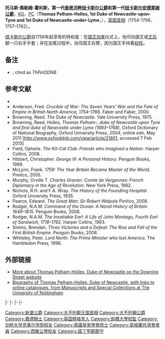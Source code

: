 {{擴充|time=2009-06-12}}
{{noteTA
|T=zh-cn:第一代纽卡斯尔公爵托马斯·佩勒姆-霍利斯; zh-hk:第一代紐卡素公爵托馬斯·佩勒姆-霍利斯; zh-tw:第一代新堡公爵托馬斯·佩勒姆-霍利斯
|1=zh-cn:纽卡斯尔; zh-hk:紐卡素; zh-tw:新堡
|2=zh:佐治;zh-hans:乔治;zh-hk:佐治;zh-sg:乔治;zh-tw:喬治;zh-cn:乔治
}}
{{Infobox Prime Minister
|honorific-prefix = 
|name='''纽卡斯尔公爵'''
|honorific-suffix = [[嘉德勋章|KG]] [[英国枢密院|PC]]
|image=1stDukeOfNewcastleOld.jpg
|imagesize=245px
|order        =[[英国首相|大不列顛首相]]
|monarch       =[[乔治二世_(英国)|乔治二世]]<br />[[乔治三世_(英国)|乔治三世]]
|term_start    =1757年7月2日
|term_end      =1762年5月26日
|predecessor   =[[威廉·卡文迪許，第四代德文郡公爵|德文郡公爵]]
|successor     =[[約翰·斯圖爾特，第三代標得伯爵|標得伯爵]]
|term_start2  =1754年3月16日
|term_end2    =1756年11月16日
|monarch2     =乔治二世
|predecessor2 =[[亨利·佩尔汉姆|亨利·佩尔汉姆]]
|successor2   =[[威廉·卡文迪許，第四代德文郡公爵|德文郡公爵]]
|alma_mater    =[[剑桥大学卡莱尔学院|剑桥大学卡莱尔学院]]
|birth_date    ={{birth date|1693|7|21|df=y}}
|birth_place   =[[伦敦|伦敦]]
|death_date    ={{death date and age|1768|11|17|1693|7|21|df=y}}
|death_place   =伦敦[[卡姆登区|卡姆登区]][[林肯营田|林肯营田]]
|resting_place =All Saints Churchyard, Laughton, East Sussex
|party         =[[輝格黨_(英國)|辉格党]]
|spouse        =哈丽特
|children      =无
|religion      =[[英国国教会|英国国教会]]<ref>{{cite web |url=http://www.elmbridgemuseum.org.uk/elmbridgehundred/biographies/biography.asp?id=475 |title=存档副本 |accessdate=2014-04-13 |deadurl=yes |archiveurl=https://web.archive.org/web/20130801083125/http://www.elmbridgemuseum.org.uk/elmbridgehundred/biographies/biography.asp?id=475 |archivedate=2013-08-01 }}</ref>
|signature     =Thomas Pelham-Holles, 1st Duke of Newcastle Signature.svg
}}


'''托马斯·佩勒姆-霍利斯，第一代[[泰恩河畔纽卡斯尔|泰恩河畔纽卡斯尔]][[泰恩河畔纽卡斯尔公爵|公爵]]和第一代[[紐卡斯爾安德萊姆|纽卡斯尔安德莱姆]][[紐卡斯爾安德萊姆公爵|公爵]]'''，[[嘉德勳章|KG]]，[[英國樞密院|PC]]（'''Thomas Pelham-Holles, 1st Duke of Newcastle-upon-Tyne and 1st Duke of Newcastle-under-Lyme'''，{{bd|1693年|7月21日|1768年|11月17日}}），[[英国首相|英国首相]]（1754-1756、1757–1762）。

[[纽卡斯尔公爵|纽卡斯尔公爵]]自1756年起享有的特权是：在[[英國国王|国王]][[加冕|加冕]]仪式上，他可向国王或[[英國君主配偶列表|王后]]献一只右手手套；并在加冕过程中，扶住国王右臂，因为国王手持着[[权杖|权杖]]。

==备注==
{{reflist|2}}
*{{ODNBweb|first=Reed|last=Browning|id=21801|title=Holles, Thomas Pelham, duke of Newcastle-Upon-Tyne}}; cited as ''ThPelODNB''.

==参考文献==
*{{EB1911}}
*Anderson, Fred. ''Crucible of War: The Seven Years' War and the Fate of Empire in British North America, 1754–1766''. Faber and Faber, 2000.
*Browning, Reed. ''The Duke of Newcastle''. Yale University Press, 1975.
* Browning, Reed, ''Holles, Thomas Pelham-, duke of Newcastle upon Tyne and first duke of Newcastle under Lyme (1693–1768)'', Oxford Dictionary of National Biography, Oxford University Press, 2004; online edn, May 2011 [http://www.oxforddnb.com/view/article/21801, accessed 7 Feb 2013] 
*Field, Ophelia. ''The Kit-Cat Club: Friends who Imagined a Nation''. Harper Collins, 2008.
*Hibbert, Christopher. ''George III: A Personal History''. Penguin Books, 1999.
*McLynn, Frank. ''1759: The Year Britain Became Master of the World''. Pimlico, 2005.
*Murphy, Orville T. ''Charles Gravier: Comte de Vergennes: French Diplomacy in the Age of Revolution''. New York Press, 1982.
*Nichols, R.H. and F.A. Wray. ''The History of the Foundling Hospital''. Oxford University Press, 1935.
*Pearce, Edward. ''The Great Man: Sir Robert Walpole'' Pimlico, 2008.
*Rodger, N.A.M. ''Command of the Ocean: A Naval History of Britain 1649–1815''. Penguin Books, 2006.
*Rodger, N.A.M. ''The Insatiable Earl: A Life of John Montagu, Fourth Earl of Sandwich, 1718–1792''. Harper Collins, 1993.
*Simms, Brendan. ''Three Victories and a Defeat: The Rise and Fall of the First British Empire''. Penguin Books, 2008.
*Whiteley, Peter. ''Lord North: The Prime Minister who lost America''. The Hambledon Press, 1996.

==外部链接==
*[https://web.archive.org/web/20070607051803/http://www.pm.gov.uk/output/Page170.asp More about Thomas Pelham-Holles, Duke of Newcastle on the Downing Street website]
*[http://www.nottingham.ac.uk/manuscriptsandspecialcollections/collectionsindepth/family/newcastle/biographies/biographyofthomaspelham-holles,4thdukeofnewcastleupontyne(1stdukeof3rdcreation)and1stdukeofnewcastleunderlyne(orline)(1693-1768).aspx Biography of Thomas Pelham-Holles, Duke of Newcastle, with links to online catalogues, from Manuscripts and Special Collections at The University of Nottingham] {{Wayback|url=http://www.nottingham.ac.uk/manuscriptsandspecialcollections/collectionsindepth/family/newcastle/biographies/biographyofthomaspelham-holles,4thdukeofnewcastleupontyne(1stdukeof3rdcreation)and1stdukeofnewcastleunderlyne(orline)(1693-1768).aspx |date=20111122232608 }}

{{s-start}}
{{s-off}}
{{s-bef | before=[[博尔顿公爵|博尔顿公爵]]}}
{{s-ttl | title=[[御前大臣|御前大臣]] | years=1717–1724}}
{{s-aft | after=[[格拉夫顿公爵|格拉夫顿公爵]]}}
{{s-bef | before=[[格兰维尔伯爵|卡特雷特勋爵]]}}
{{s-ttl | title=[[南部國務卿|南部國務卿]] | years=1724–1746}}
{{s-aft | after=[[格兰维尔伯爵|卡特雷特勋爵]]}}
{{s-bef | before=[[格兰维尔伯爵|卡特雷特勋爵]]}}
{{s-ttl | title=[[上議院領袖|上議院領袖]] | years=1744–1756}}
{{s-aft | after=[[威廉·卡文迪許，第四代德文郡公爵|德文郡公爵]]}}
{{s-bef | before=[[切斯特菲尔德伯爵|切斯特菲尔德伯爵]]}}
{{s-ttl | title=[[南部國務卿|南部國務卿]] | years=1746–1748}}
{{s-aft | after=[[霍尔德尼斯伯爵|霍尔德尼斯伯爵]]}}
{{s-bef | before=[[亨利·佩勒姆|亨利·佩勒姆]]}}
{{s-ttl | title=[[英国首相|英国首相]] | years=1754–1756}}
{{s-aft | after=[[威廉·卡文迪許，第四代德文郡公爵|德文郡公爵]]}}
{{s-bef | before=[[威廉·卡文迪許，第四代德文郡公爵|德文郡公爵]]}}
{{s-ttl | title=[[上議院領袖|上議院領袖]] | years=1757–1762}}
{{s-aft | after=[[約翰·斯圖爾特，第三代標得伯爵|比特伯爵]]}}
{{s-bef | before=[[威廉·卡文迪許，第四代德文郡公爵|德文郡公爵]]}}
{{s-ttl | title=[[英国首相|英国首相]] | years=1757–1762}}
{{s-aft | after=[[約翰·斯圖爾特，第三代標得伯爵|比特伯爵]]}}
{{s-bef | before=[[马耳伯勒公爵|马耳伯勒公爵]]}}
{{s-ttl | title=[[掌玺大臣|掌玺大臣]] | years=1765–1766}}
{{s-aft | after=[[威廉·皮特_(老)|威廉·皮特]]}}
{{s-reg|gb}}
{{s-new|rows=4|新爵位}}
{{s-ttl|title=[[紐卡斯爾公爵|纽卡斯尔安德莱姆公爵]]|years=1765–1768}}
{{s-aft|after=[[亨利·佩勒姆-柯林頓，第二代紐卡素安德萊姆公爵|亨利·佩勒姆-柯林頓，第二代紐卡素安德萊姆公爵]]}}
|-
{{s-ttl|title=[[斯坦默的佩勒姆男爵|斯坦默的佩勒姆男爵]]|years=1762–1768}}
{{s-aft|after=[[湯瑪斯·佩勒姆，第一代奇切斯特伯爵|湯瑪斯·佩勒姆]]}}
|-
{{s-ttl|title=[[紐卡斯爾公爵|泰恩河畔纽卡斯尔公爵]]|years=1715–1768}}
{{s-non|rows=3|reason=斷絕}}
|-
{{s-ttl|title=[[克萊爾伯爵|克萊爾伯爵]]|years=1714–1768}}
|-
{{s-bef|before=[[托馬斯·佩勒姆，第一代佩勒姆男爵|托馬斯·佩勒姆，第一代佩勒姆男爵]]}}
{{s-ttl|title=[[勞頓的佩勒姆男爵|勞頓的佩勒姆男爵]]|years=1712–1768}}
{{end}}

{{英國首相}}
{{紐卡素公爵}}
{{Authority control}}
{{DEFAULTSORT:Newcastle, Thomas Pelham-Holles, 1st Duke of}}
[[Category:新堡公爵|Category:新堡公爵]]
[[Category:大不列颠王国首相|Category:大不列颠王国首相]]
[[Category:大不列顛公爵|Category:大不列顛公爵]]
[[Category:嘉德騎士|Category:嘉德騎士]]
[[Category:英国辉格党人|Category:英国辉格党人]]
[[Category:劍橋大學校監|Category:劍橋大學校監]]
[[Category:剑桥大学克莱尔学院校友|Category:剑桥大学克莱尔学院校友]]
[[Category:英國皇家學會院士|Category:英國皇家學會院士]]
[[Category:英格蘭共濟會會員|Category:英格蘭共濟會會員]]
[[Category:西敏公學校友|Category:西敏公學校友]]
[[Category:諾丁罕郡郡守|Category:諾丁罕郡郡守]]